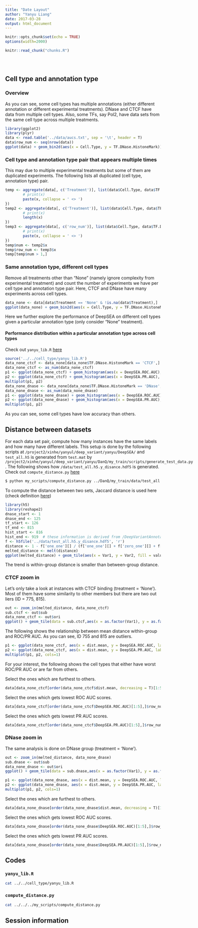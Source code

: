 ```yaml
---
title: "Date Layout"
author: "Yanyu Liang"
date: 2017-03-28
output: html_document
---
```


<style>
pre code, pre, code {
        white-space: pre !important;
        overflow-x: scroll !important;
        word-break: keep-all !important;
        word-wrap: initial !important;
}
</style>
        
```r
knitr::opts_chunk$set(echo = TRUE)
options(width=2000)
```

<!-- The file analysis/chunks.R contains chunks that define default settings
shared across the workflowr files. -->
```r
knitr::read_chunk("chunks.R")
```

<!-- Update knitr chunk options -->
```r
```

<!-- Insert the date the file was last updated -->
```r
```

<!-- Insert the code version (Git commit SHA1) if Git repository exists and R
 package git2r is installed -->
```r
```

<!-- Add your analysis here -->

## Cell type and annotation type

### Overview

As you can see, some cell types has multiple annotations (either different annotation or different experimental treatments). DNase and CTCF have data from multiple cell types. Also, some TFs, say Pol2, have data sets from the same cell type across multiple treatments.

```r
library(ggplot2)
library(plyr)
data <- read.table('../data/aucs.txt', sep = '\t', header = T)
data$row_num <- seq(nrow(data))
ggplot(data) + geom_bin2d(aes(x = Cell.Type, y = TF.DNase.HistoneMark)) + theme(axis.text.x = element_text(angle = 45, hjust = 1), axis.title=element_text(size=22,face="bold"))
```

### Cell type and annotation type pair that appears multiple times

This may due to multiple experimental treatments but some of them are duplicated experiments. The following lists all duplicated (cell type, annotation type) pair.

```r
temp <- aggregate(data[, c('Treatment')], list(data$Cell.Type, data$TF.DNase.HistoneMark), function(x){
        # print(x)
        paste(x, collapse = ' <> ')
})
temp2 <- aggregate(data[, c('Treatment')], list(data$Cell.Type, data$TF.DNase.HistoneMark), function(x){
        # print(x)
        length(x)
})
temp3 <- aggregate(data[, c('row_num')], list(data$Cell.Type, data$TF.DNase.HistoneMark), function(x){
        # print(x)
        paste(x, collapse = ' <> ')
})
temp$num <- temp2$x
temp$row_num <- temp3$x
temp[temp$num > 1,]
```

### Same annotation type, different cell types

Remove all treatments other than "None" (namely ignore complexity from experimental treatment) and count the number of experiments we have per cell type and annotation type pair. Here, CTCF and DNase have many experiments across cell types.

```r
data_none <- data[data$Treatment == 'None' & !is.na(data$Treatment),]
ggplot(data_none) + geom_bin2d(aes(x = Cell.Type, y = TF.DNase.HistoneMark)) + theme(axis.text.x = element_text(angle = 45, hjust = 1), axis.title=element_text(size=22,face="bold"))
```

Here we further explore the performance of DeepSEA on different cell types given a particular annotation type (only consider "None" treatment).

#### Performance distribution within a particular annotation type across cell types

Check out `yanyu_lib.R` [here](#code_r_lib)

```r
source('../../cell_type/yanyu_lib.R')
data_none_ctcf <- data_none[data_none$TF.DNase.HistoneMark == 'CTCF',]
data_none_ctcf <- as_num(data_none_ctcf)
p1 <- ggplot(data_none_ctcf) + geom_histogram(aes(x = DeepSEA.ROC.AUC), bins = 20) + ggtitle('ROC AUC in CTCF data sets')
p2 <- ggplot(data_none_ctcf) + geom_histogram(aes(x = DeepSEA.PR.AUC), bins = 20) + ggtitle('PR AUC in CTCF data sets')
multiplot(p1, p2)
data_none_dnase <- data_none[data_none$TF.DNase.HistoneMark == 'DNase',]
data_none_dnase <- as_num(data_none_dnase)
p1 <- ggplot(data_none_dnase) + geom_histogram(aes(x = DeepSEA.ROC.AUC), bins = 20) + ggtitle('ROC AUC in DNase data sets')
p2 <- ggplot(data_none_dnase) + geom_histogram(aes(x = DeepSEA.PR.AUC), bins = 20) + ggtitle('PR AUC in DNase data sets')
multiplot(p1, p2)
```

As you can see, some cell types have low accuracy than others.

## Distance between datasets

For each data set pair, compute how many instances have the same labels and how many have different labels. This setup is done by the following scripts at `/project2/xinhe/yanyul/deep_variant/yanyu/DeepSEA/` and `test_all.h5` is generated from `test.mat` by `/project2/xinhe/yanyul/deep_variant/yanyu/DanQ/my_train/scripts/generate_test_data.py`. The following shows how `/data/test_all.h5.y_disance.hdf5` is generated. Check out `compute_distance.py` [here](#code_dist)

```bash
$ python my_scripts/compute_distance.py ../DanQ/my_train/data/test_all.h5 my_test/
```

To compute the distance between two sets, Jaccard distance is used here (check definition [here](https://en.wikipedia.org/wiki/Jaccard_index))

```r
library(h5)
library(reshape2)
dnase_start <- 1
dnase_end <- 125
tf_start <- 126
tf_end <- 815
hist_start <- 816
hist_end <- 919  # these information is derived from /DeepVariantAnnotation/data/nmeth.3547-S3.xlsx
f <- h5file('../data/test_all.h5.y_disance.hdf5', 'r')
distance <- 1 - f['one_one'][] / (f['one_one'][] + f['zero_one'][] + f['one_zero'][])
melted_distance <- melt(distance)
ggplot(melted_distance) + geom_tile(aes(x = Var1, y = Var2, fill = value)) + scale_fill_gradient(low = "white", high = "black") + geom_vline(xintercept = (dnase_end + tf_start) / 2, color = 'red') + geom_hline(yintercept = (dnase_end + tf_start) / 2, color = 'red') + geom_vline(xintercept = (tf_end + hist_start) / 2, color = 'red') + geom_hline(yintercept = (tf_end + hist_start) / 2, color = 'red') + coord_fixed() + ggtitle('Distance between datasets \n (red line separate DNase/TF/Hist, southwest -> northeast)') + labs(x = 'dataset ID', y = 'dataset ID', fill = 'Jaccard \n distance')
```

The trend is within-group distance is smaller than between-group distance.

### CTCF zoom in

Let's only take a look at instances with CTCF binding (treatment = 'None'). Most of them have some similarity to other members but there are two out liers (ID = 775, 815).

```r
out <- zoom_in(melted_distance, data_none_ctcf)
sub.ctcf <- out$sub
data_none_ctcf <- out$ori
ggplot() + geom_tile(data = sub.ctcf,aes(x = as.factor(Var1), y = as.factor(Var2), fill = value)) + scale_fill_gradient(low = "white", high = "black") + coord_fixed() + theme(axis.text.x = element_text(angle = 90, hjust = 1), axis.text = element_text(size = 5)) + theme(legend.position = "bottom")
```

The following shows the relationship between mean distance within-group and ROC/PR AUC. As you can see, ID 755 and 815 are outliers.

```r
p1 <- ggplot(data_none_ctcf, aes(x = dist.mean, y = DeepSEA.ROC.AUC, label = row_num)) + geom_text()
p2 <- ggplot(data_none_ctcf, aes(x = dist.mean, y = DeepSEA.PR.AUC, label = row_num)) + geom_text()
multiplot(p1, p2, cols=1)
```

For your interest, the following shows the cell types that either have worst ROC/PR AUC or are far from others.

Select the ones which are furthest to others.

```r
data[data_none_ctcf[order(data_none_ctcf$dist.mean, decreasing = T)[1:5],]$row_num,]
```

Select the ones which gets lowest ROC AUC scores.

```r
data[data_none_ctcf[order(data_none_ctcf$DeepSEA.ROC.AUC)[1:5],]$row_num,]
```

Select the ones which gets lowest PR AUC scores.

```r
data[data_none_ctcf[order(data_none_ctcf$DeepSEA.PR.AUC)[1:5],]$row_num,]
```

### DNase zoom in

The same analysis is done on DNase group (treatment = 'None').

```r
out <- zoom_in(melted_distance, data_none_dnase)
sub.dnase <- out$sub
data_none_dnase <- out$ori
ggplot() + geom_tile(data = sub.dnase,aes(x = as.factor(Var1), y = as.factor(Var2), fill = value)) + scale_fill_gradient(low = "white", high = "black") + coord_fixed() + theme(axis.text.x = element_text(angle = 90, hjust = 1), axis.text = element_text(size = 5)) + theme(legend.position = "bottom")
```
```r
p1 <- ggplot(data_none_dnase, aes(x = dist.mean, y = DeepSEA.ROC.AUC, label = row_num)) + geom_text()
p2 <- ggplot(data_none_dnase, aes(x = dist.mean, y = DeepSEA.PR.AUC, label = row_num)) + geom_text()
multiplot(p1, p2, cols=1)
```

Select the ones which are furthest to others.

```r
data[data_none_dnase[order(data_none_dnase$dist.mean, decreasing = T)[1:5],]$row_num,]
```

Select the ones which gets lowest ROC AUC scores.

```r
data[data_none_dnase[order(data_none_dnase$DeepSEA.ROC.AUC)[1:5],]$row_num,]
```

Select the ones which gets lowest PR AUC scores.

```r
data[data_none_dnase[order(data_none_dnase$DeepSEA.PR.AUC)[1:5],]$row_num,]
```


## Codes 

### `yanyu_lib.R` {#code_r_lib}

```bash
cat ../../cell_type/yanyu_lib.R
```

### `compute_distance.py` {#code_dist}

```bash
cat ../../../my_scripts/compute_distance.py 
```

## Session information

<!-- Insert the session information into the document -->
```r
```



